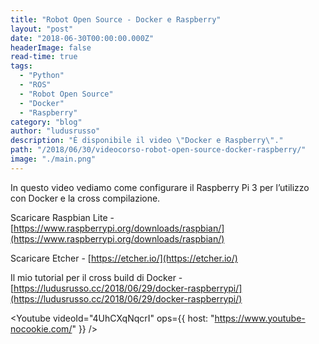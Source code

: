 ```yaml
---
title: "Robot Open Source - Docker e Raspberry"
layout: "post"
date: "2018-06-30T00:00:00.000Z"
headerImage: false
read-time: true
tags:
  - "Python"
  - "ROS"
  - "Robot Open Source"
  - "Docker"
  - "Raspberry"
category: "blog"
author: "ludusrusso"
description: "È disponibile il video \"Docker e Raspberry\"."
path: "/2018/06/30/videocorso-robot-open-source-docker-raspberry/"
image: "./main.png"
---
```



In questo video vediamo come configurare il Raspberry Pi 3 per l’utilizzo con Docker e la cross compilazione.

Scaricare Raspbian Lite - [https://www.raspberrypi.org/downloads/raspbian/](https://www.raspberrypi.org/downloads/raspbian/)

Scaricare Etcher - [https://etcher.io/](https://etcher.io/)

Il mio tutorial per il cross build di Docker - [https://ludusrusso.cc/2018/06/29/docker-raspberrypi/](https://ludusrusso.cc/2018/06/29/docker-raspberrypi/)

<Youtube
  videoId="4UhCXqNqcrI"
  ops={{ host: "https://www.youtube-nocookie.com/" }}
/>
